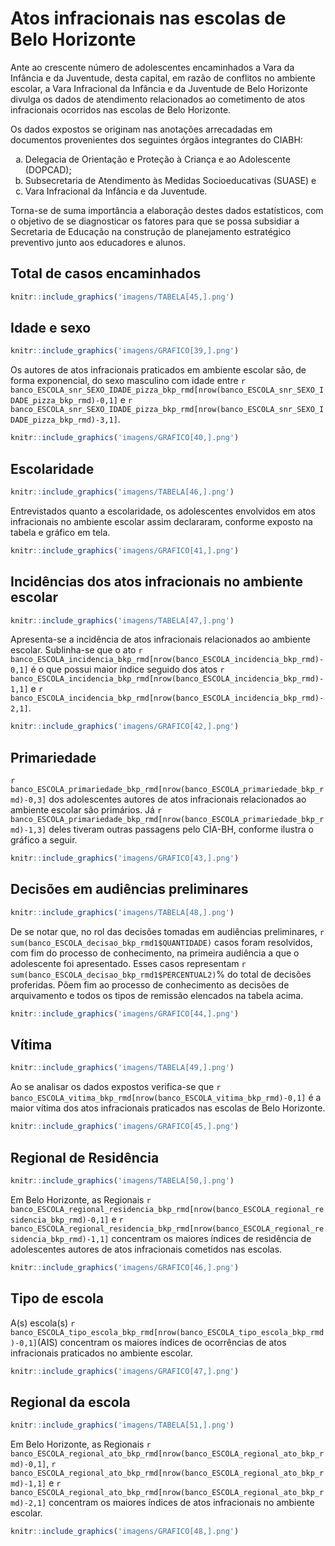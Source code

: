 # Atos infracionais nas escolas de Belo Horizonte
\leavevmode
\newline

Ante ao crescente número de adolescentes encaminhados a Vara da Infância e da
Juventude, desta capital, em razão de conflitos no ambiente escolar, a Vara Infracional da Infância e
da Juventude de Belo Horizonte divulga os dados de atendimento relacionados ao cometimento de
atos infracionais ocorridos nas escolas de Belo Horizonte.    

Os dados expostos se originam nas anotações arrecadadas em documentos provenientes
dos seguintes órgãos integrantes do CIABH: 

a. Delegacia de Orientação e Proteção à Criança e ao
Adolescente (DOPCAD); 
a. Subsecretaria de Atendimento às Medidas Socioeducativas (SUASE) e
a. Vara Infracional da Infância e da Juventude.    

Torna-se de suma importância a elaboração destes dados estatísticos, com o objetivo de se
diagnosticar os fatores para que se possa subsidiar a Secretaria de Educação na construção de
planejamento estratégico preventivo junto aos educadores e alunos.    


\newpage

## Total de casos encaminhados
```r
knitr::include_graphics('imagens/TABELA[45,].png')
```

## Idade e sexo
```r
knitr::include_graphics('imagens/GRAFICO[39,].png')
```
Os autores de atos infracionais praticados em ambiente escolar são, de forma exponencial, do sexo masculino com idade entre `r banco_ESCOLA_snr_SEXO_IDADE_pizza_bkp_rmd[nrow(banco_ESCOLA_snr_SEXO_IDADE_pizza_bkp_rmd)-0,1]` e `r banco_ESCOLA_snr_SEXO_IDADE_pizza_bkp_rmd[nrow(banco_ESCOLA_snr_SEXO_IDADE_pizza_bkp_rmd)-3,1]`. 
```r
knitr::include_graphics('imagens/GRAFICO[40,].png')
```
\newpage


## Escolaridade



```r
knitr::include_graphics('imagens/TABELA[46,].png')
```

Entrevistados quanto a escolaridade, os adolescentes envolvidos em atos infracionais no
ambiente escolar assim declararam, conforme exposto na tabela e gráfico em tela.

\vspace{2cm}
```r
knitr::include_graphics('imagens/GRAFICO[41,].png')
```
\newpage

## Incidências dos atos infracionais no ambiente escolar



```r
knitr::include_graphics('imagens/TABELA[47,].png')
```

Apresenta-se a incidência de atos infracionais relacionados ao ambiente escolar. Sublinha-se que o ato `r banco_ESCOLA_incidencia_bkp_rmd[nrow(banco_ESCOLA_incidencia_bkp_rmd)-0,1]` é o que possui maior índice seguido dos atos `r banco_ESCOLA_incidencia_bkp_rmd[nrow(banco_ESCOLA_incidencia_bkp_rmd)-1,1]` e `r banco_ESCOLA_incidencia_bkp_rmd[nrow(banco_ESCOLA_incidencia_bkp_rmd)-2,1]`.
\vspace{2cm}
```r
knitr::include_graphics('imagens/GRAFICO[42,].png')
```
\newpage

## Primariedade


`r banco_ESCOLA_primariedade_bkp_rmd[nrow(banco_ESCOLA_primariedade_bkp_rmd)-0,3]` dos adolescentes autores de atos infracionais relacionados ao ambiente escolar são
primários. Já `r banco_ESCOLA_primariedade_bkp_rmd[nrow(banco_ESCOLA_primariedade_bkp_rmd)-1,3]` deles tiveram outras passagens pelo CIA-BH, conforme ilustra o gráfico a
seguir.


```r
knitr::include_graphics('imagens/GRAFICO[43,].png')
```
\newpage

## Decisões em audiências preliminares
\leavevmode
\newline

```r
knitr::include_graphics('imagens/TABELA[48,].png')
```

De se notar que, no rol das decisões tomadas em audiências preliminares, `r sum(banco_ESCOLA_decisao_bkp_rmd1$QUANTIDADE)` casos foram resolvidos, com fim do processo de conhecimento, na primeira audiência a que o adolescente foi apresentado. Esses casos representam `r sum(banco_ESCOLA_decisao_bkp_rmd1$PERCENTUAL2)`% do total de decisões proferidas.
Põem fim ao processo de conhecimento as decisões de arquivamento e todos os tipos de remissão elencados na tabela acima.
\leavevmode
\newline
\newline
```r
knitr::include_graphics('imagens/GRAFICO[44,].png')
```
\newpage

## Vítima




```r
knitr::include_graphics('imagens/TABELA[49,].png')
```

Ao se analisar os dados expostos verifica-se que `r banco_ESCOLA_vitima_bkp_rmd[nrow(banco_ESCOLA_vitima_bkp_rmd)-0,1]` é a maior vítima dos atos infracionais praticados nas escolas de Belo Horizonte.
\vspace{2cm}
```r
knitr::include_graphics('imagens/GRAFICO[45,].png')
```
\newpage

## Regional de Residência

```r
knitr::include_graphics('imagens/TABELA[50,].png')
```

Em Belo Horizonte, as Regionais `r banco_ESCOLA_regional_residencia_bkp_rmd[nrow(banco_ESCOLA_regional_residencia_bkp_rmd)-0,1]` e `r banco_ESCOLA_regional_residencia_bkp_rmd[nrow(banco_ESCOLA_regional_residencia_bkp_rmd)-1,1]` concentram os maiores índices de residência de adolescentes autores de atos infracionais cometidos nas escolas.

\vspace{2cm}
```r
knitr::include_graphics('imagens/GRAFICO[46,].png')
```
\newpage

## Tipo de escola


A(s) escola(s) `r banco_ESCOLA_tipo_escola_bkp_rmd[nrow(banco_ESCOLA_tipo_escola_bkp_rmd)-0,1]`(AIS) concentram os maiores
índices de ocorrências de atos infracionais praticados no ambiente escolar. 

\vspace{2cm}
```r
knitr::include_graphics('imagens/GRAFICO[47,].png')
```
\newpage

## Regional da escola

```r
knitr::include_graphics('imagens/TABELA[51,].png')
```
\vspace{2cm}
Em Belo Horizonte, as Regionais `r banco_ESCOLA_regional_ato_bkp_rmd[nrow(banco_ESCOLA_regional_ato_bkp_rmd)-0,1]`, `r banco_ESCOLA_regional_ato_bkp_rmd[nrow(banco_ESCOLA_regional_ato_bkp_rmd)-1,1]` e `r banco_ESCOLA_regional_ato_bkp_rmd[nrow(banco_ESCOLA_regional_ato_bkp_rmd)-2,1]` concentram os maiores índices de atos infracionais no ambiente escolar.

\vspace{2cm}

```r
knitr::include_graphics('imagens/GRAFICO[48,].png')
```
\newpage


